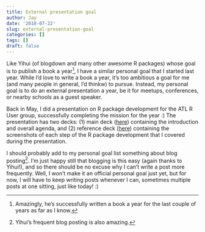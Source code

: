 ```yaml
---
title: External presentation goal 
author: Jay
date: '2018-07-22'
slug: external-presentation-goal
categories: []
tags: []
draft: false
---
```


Like Yihui (of blogdown and many other awesome R packages) whose goal is to publish a book a year^[Amazingly, he's successfully written a book a year for the last couple of years as far as I know.], I have a similar personal goal that I started last year. While I'd love to write a book a year, it's too ambitious a goal for me (and many people in general, I'd thinkw) to pursue. Instead, my personal goal is to do an external presentation a year, be it for meetups, conferences, or nearby schools as a guest speaker. 

Back in May, I did a presentation on R package development for the ATL R User group, successfully completing the mission for the year :) The presentation has two decks: (1) main deck ([here](https://joongsup.rbind.io/pdf/r_pkg_devel_final.pdf)) containing the introduction and overall agenda, and (2) reference deck ([here](https://joongsup.rbind.io/slides/r_pkg_devel.html)) containing the screenshots of each step of the R package development that I covered during the presentation.

I should probably add to my personal goal list something about blog posting^[Yihui's frequent blog posting is also amazing.]. I'm just happy still that blogging is this easy (again thanks to Yihui!), and so there should be no excuse why I can't write a post more frequently. Well, I won't make it an official personal goal just yet, but for now, I will have to keep writing posts whenever I can, sometimes multiple posts at one sitting, just like today! :)



